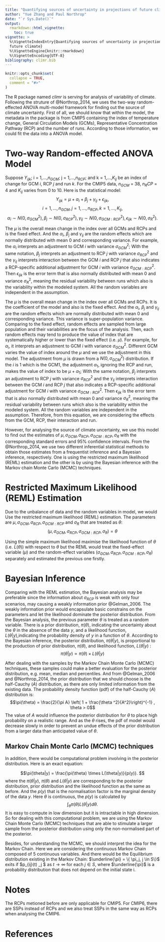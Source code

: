 ```yaml
---
title: "Quantifying sources of uncertainty in projections of future climate"
author: "Yue Zhang and Paul Northrop"
date: "`r Sys.Date()`"
output: 
  rmarkdown::html_vignette:
    toc: true
vignette: >
  %\VignetteIndexEntry{Quantifying sources of uncertainty in projections of 
  future climate}
  %\VignetteEngine{knitr::rmarkdown}
  %\VignetteEncoding{UTF-8}
bibliography: climr.bib
---
```


```r
knitr::opts_chunk$set(
  collapse = TRUE,
  comment = "#>"
)
```

The R package named *climr* is serving for analysis of variability of climate. Following the struture of @Northrop_2014, we uses the two-way random-effected ANOVA multi-model framework for finding out the source of climate uncertainty. First of all, we should know that within the model, the metadata in the package is from CMIP5 containing the index of temperature change, General Circulation Models (GCMs), Representative Concentration Pathway (RCP) and the number of runs. According to those information, we could fit the data into a ANOVA model.

# Two-way Random-effected ANOVA Model

Suppose $Y_{ijk}$; i = 1,...,$n_{GCM}$; j = 1,...,$n_{RCP}$; and k = 1,...,$K_{ij}$ be an index of change for GCM $i$, RCP $j$ and run $k$. For the CMIP5 data, $n_{GCM}$  = 38, $n_RCP$ = 4 and $K_{ij}$ varies from 0 to 10. Here is the statistical model:
$$Y_{ijk} = \mu + \alpha_i + \beta_j + \gamma_{ij} + \epsilon_{ijk}, $$
$$i = 1,...,n_{GCM}, j = 1,...,n_{RCP}, k = 1,...,K_{ij},$$
$$\alpha_i \sim N(0,\sigma_{GCM}^2), \beta_j \sim N(0,\sigma_{RCP}^2), \gamma_{ij} \sim N(0,\sigma_{GCM:RCP}^2), \epsilon_{ijk} \sim N(0,\sigma_{R}^2).$$

The $\mu$ is the overall mean change in the index over all GCMs and RCPs and is the fixed effect. And the  $\alpha_i$, $\beta_j$ and $\gamma_{ij}$ are the random effects which are normally distributed with mean 0 and corresponding variance. For example, the $\alpha_i$ interprets an adjustment to GCM $i$ with variance $\sigma_{GCM}^2$; With the same notation, $\beta_j$ interprets an adjustment to RCP $j$ with variance  $\sigma_{RCP}^2$ and the $\gamma_{ij}$ interprets interaction between the GCM $i$ and RCP $j$ that also indicates a RCP-specific additional adjustment for GCM $i$ with variance $\sigma_{GCM:RCP}^2$. Then $\epsilon_{ijk}$ is the error term that is also normally distributed with mean 0 and variance $\sigma_{R}^2$, meaning the residual variability between runs which also is the variability within the modeled system. All the random variables are independent in the assumption.

The $\mu$ is the overall mean change in the index over all GCMs and RCPs. It is the coefficient of the model and also is the fixed effect. And the  $\alpha_i$, $\beta_j$ and $\gamma_{ij}$ are the random effects which are normally distributed with mean 0 and corresponding variance. This variance is super-population variance. Comparing to the fixed effect, random effects are sampled from large population and their variabilities are the focus of the analysis. Then, each random effects may tend to produce the value of index that are systematically higher or lower than the fixed effect (i.e. $\mu$). For example, for $\alpha_i$, it interprets an adjustment to GCM $i$ with variance $\sigma_{GCM}^2$. Different GCM varies the value of index around the $\mu$ and we use the adjustment in this model. The adjustment from $\mu$ is drawn from a $N(0,\sigma_{GCM}^2)$ distribution. If the $i$ is 1 which is the GCM1, the adjustment $\alpha_1$, ignoring the RCP and run, makes the value of index to be $\mu + \alpha_1$; With the same notation, $\beta_j$ interprets an adjustment to RCP $j$ with variance  $\sigma_{RCP}^2$ and the $\gamma_{ij}$ interprets interaction between the GCM $i$ and RCP $j$ that also indicates a RCP-specific additional adjustment for GCM $i$ with variance $\sigma_{GCM:RCP}^2$. Then $\epsilon_{ijk}$ is the error term that is also normally distributed with mean 0 and variance $\sigma_{R}^2$, meaning the residual variability between runs which also is the variability within the modeled system. All the random variables are independent in the assumption. Therefore, from this equation, we are considering the effects from the GCM, RCP, their interaction and run.

However, for analysing the source of climate uncertainty, we use this model to find out the estimates of $\mu, \sigma_{GCM}, \sigma_{RCP}, \sigma_{GCM:RCP}, \sigma_{R}$ with the corresponding standard errors and 95\% confidence intervals. From the @Northrop_2014, we use two different inferential statistical methods to obtain those estimates from a frequentist inference and a Bayesian inference, respectively. One is using the restricted maximum likelihood (REML) estimation and the other is by using the Bayesian inference with the Markov chain Monte Carlo (MCMC) techniques. 

# Restricted Maximum Likelihood (REML) Estimation

Due to the unbalance of data and the random variables in model, we would Use the restricted maximum likelihood (REML) estimation. The parameters are  $\mu, \sigma_{GCM}, \sigma_{RCP}, \sigma_{GCM:RCP}$ and $\sigma_{R}$ that are treated as $\theta$:
$$(\mu,\sigma_{GCM},\sigma_{RCP},\sigma_{GCM:RCP},\sigma_{R}) = \theta$$

Using the simple maximum likelihood maximise the likelihood function of $\theta$ (i.e. $L(\theta)$) with respect to $\theta$ but the REML would treat the fixed-effect variable ($\mu$) and the random-effect variables ($\sigma_{GCM}, \sigma_{RCP}, \sigma_{GCM:RCP}, \sigma_{R}$) separately and estimated the previous one firstly. 

# Bayesian Inference

Comparing with the REML estimation, the Bayesian analysis may be preferable since the information about $\sigma_{RCP}$ is weak with only four scenarios, may causing a weakly information prior @Gelman_2006. The weakly information prior would encapsulate basic constrains on the parameters and let the likelihood dominate the posterior distribution. From the Bayesian analysis, the previous parameter $\theta$ is treated as a random variable. There is a prior distribution, $\pi(\theta)$, indicating the uncertainty about the $\theta$ in the absence of the data $y$, and a likelihood function, $L(\theta|y)$,indicating the probability density of $y$ in a function of $\theta$. According to the Bayesian inference, the posterior distribution, $\pi(\theta|y)$, is proportional to the production of prior distribution, $\pi(\theta)$, and likelihood function, $L(\theta|y)$ : $$\pi(\theta|y) \displaystyle \propto \pi(\theta) \times L(\theta|y) $$

After dealing with the samples by the Markov Chain Monte Carlo (MCMC) techniques, these samples could make a better evaluation for the posterior distribution, e.g. mean, median and percentiles. And from @Gelman_2006 and @Northrop_2014, the prior distribution that we should choose is the half-Cauchy ($A$) distribution, as there are only limited information from the existing data. The probability density function (pdf) of the half-Cauchy ($A$) distribution is:
$$\pi(\theta) = \frac{2}{\pi A} \left( 1 + \frac{\theta ^2}{A^2}\right)^{-1} , \theta > 0$$
The value of $A$ would influence the posterior distribution for $\theta$ to place high probability on a realistic range. And as the $\theta$ rises, the pdf of model would decrease slowly in order to prevent an undue effects of the prior distribution from a larger data than anticipated value of $\theta$.

## Markov Chain Monte Carlo (MCMC) techniques
In addition, there would be computational problem involving in the posterior distribution. Here is an exact equation:

$$\pi(\theta|y) = \frac{\pi(\theta) \times L(\theta|y)}{p(y)}. $$
where the $\pi(\theta|y)$, $\pi(\theta)$ and $L(\theta|y)$ are corresponding to the posterior distribution, prior distribution and the likelihood function as the same as before. And the $p(y)$ that is the normalisation factor is the marginal density of the data $y$. Here $\theta$ is continuous, the $p(y)$ is calculated by $$\int_{\theta} \pi(\theta)L(\theta|y) d\theta.$$ It is easy to compute in low dimension but it is intractable in high dimension. So for dealing with this computational problem, we are using the Markov Chain Monte Carlo (MCMC) techniques that are able to stimulate a larger sample from the posterior distribution using only the non-normalised part of the posterior.

Besides, for understanding the MCMC, we should interpret the idea for the Markov Chain. Here we are considering the continuous Markov Chain composed of 5 continuous variables. And there would be the Equilibrium distribution existing in the Markov Chain: $\underline{\pi} = \{ \pi_j, j \in S\}$ exits if $p_{ij}(t) \to \pi_j $ as $t \to \infty$ for each $j \in S$, where $\underline{\pi}$ is a probability distribution that does not depend on the initial state i. 

# Notes
The RCPs metioned before are only applicable for CMIP5. For CMIP6, there are SSPs instead of RCPs and we also treat SSPs in the same way as RCPs when analysing the CMIP6.

# References

